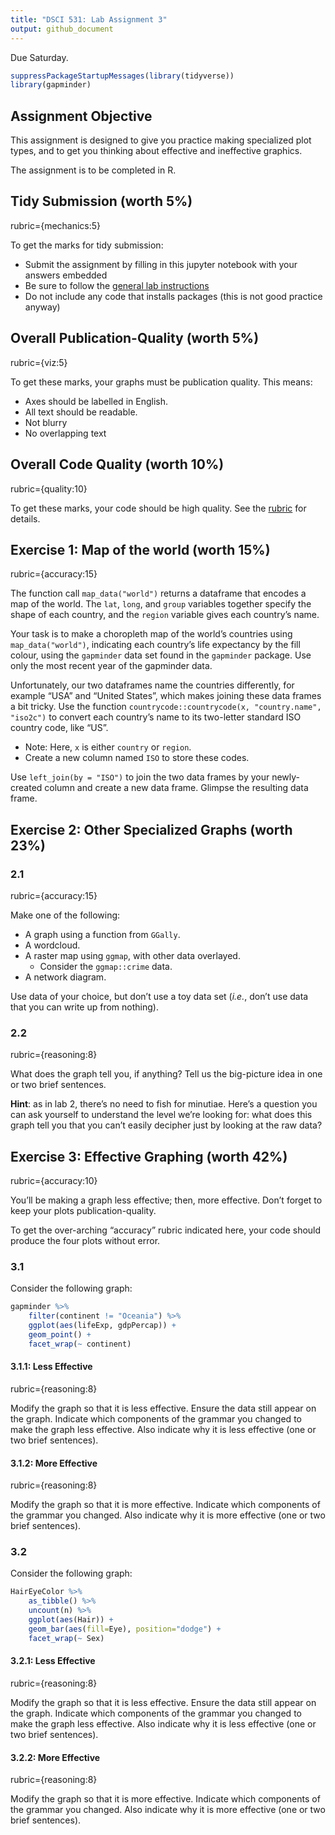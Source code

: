 ```yaml
---
title: "DSCI 531: Lab Assignment 3"
output: github_document
---
```


Due Saturday.

```r
suppressPackageStartupMessages(library(tidyverse))
library(gapminder)
```

## Assignment Objective

This assignment is designed to give you practice making specialized plot types, and to get you thinking about effective and ineffective graphics.

The assignment is to be completed in R.

## Tidy Submission (worth 5%)

rubric={mechanics:5}

To get the marks for tidy submission:

- Submit the assignment by filling in this jupyter notebook with your answers embedded
- Be sure to follow the [general lab instructions](https://ubc-mds.github.io/resources_pages/general_lab_instructions/)
- Do not include any code that installs packages (this is not good practice anyway)

## Overall Publication-Quality (worth 5%)

rubric={viz:5}

To get these marks, your graphs must be publication quality. This means:

- Axes should be labelled in English.
- All text should be readable.
- Not blurry
- No overlapping text

## Overall Code Quality (worth 10%)

rubric={quality:10}

To get these marks, your code should be high quality. See the [rubric](https://github.com/UBC-MDS/public/blob/master/rubric/rubric_quality.md) for details.

## Exercise 1: Map of the world (worth 15%)

rubric={accuracy:15}

The function call `map_data("world")` returns a dataframe that encodes a map of the world. The `lat`, `long`, and `group` variables together specify the shape of each country, and the `region` variable gives each country's name. 

Your task is to make a choropleth map of the world's countries using `map_data("world")`, indicating each country's life expectancy by the fill colour, using the `gapminder` data set found in the `gapminder` package. Use only the most recent year of the gapminder data. 

Unfortunately, our two dataframes name the countries differently, for example "USA" and "United States", which makes joining these data frames a bit tricky. Use the function `countrycode::countrycode(x, "country.name", "iso2c")` to convert each country's name to its two-letter standard ISO country code, like "US".

+ Note: Here, `x` is either `country` or `region`.
+ Create a new column named `ISO` to store these codes.

Use `left_join(by = "ISO")` to join the two data frames by your newly-created column and create a new data frame. Glimpse the resulting data frame.


## Exercise 2: Other Specialized Graphs (worth 23%)

### 2.1

rubric={accuracy:15}

Make one of the following:

- A graph using a function from `GGally`.
- A wordcloud.
- A raster map using `ggmap`, with other data overlayed.
    - Consider the `ggmap::crime` data.
- A network diagram.

Use data of your choice, but don't use a toy data set (_i.e._, don't use data that you can write up from nothing).

### 2.2

rubric={reasoning:8}

What does the graph tell you, if anything? Tell us the big-picture idea in one or two brief sentences. 

__Hint__: as in lab 2, there's no need to fish for minutiae. Here's a question you can ask yourself to understand the level we're looking for: what does this graph tell you that you can't easily decipher just by looking at the raw data?

## Exercise 3: Effective Graphing (worth 42%)

rubric={accuracy:10}

You'll be making a graph less effective; then, more effective. Don't forget to keep your plots publication-quality.

To get the over-arching "accuracy" rubric indicated here, your code should produce the four plots without error. 

### 3.1

Consider the following graph:

```r
gapminder %>% 
    filter(continent != "Oceania") %>% 
    ggplot(aes(lifeExp, gdpPercap)) +
    geom_point() +
    facet_wrap(~ continent)
```


#### 3.1.1: Less Effective

rubric={reasoning:8}

Modify the graph so that it is less effective. Ensure the data still appear on the graph. Indicate which components of the grammar you changed to make the graph less effective. Also indicate why it is less effective (one or two brief sentences).

#### 3.1.2: More Effective

rubric={reasoning:8}

Modify the graph so that it is more effective. Indicate which components of the grammar you changed. Also indicate why it is more effective (one or two brief sentences).

### 3.2

Consider the following graph:

```r
HairEyeColor %>% 
    as_tibble() %>% 
    uncount(n) %>% 
    ggplot(aes(Hair)) +
    geom_bar(aes(fill=Eye), position="dodge") +
    facet_wrap(~ Sex)
```

#### 3.2.1: Less Effective

rubric={reasoning:8}

Modify the graph so that it is less effective. Ensure the data still appear on the graph. Indicate which components of the grammar you changed to make the graph less effective. Also indicate why it is less effective (one or two brief sentences).

#### 3.2.2: More Effective

rubric={reasoning:8}

Modify the graph so that it is more effective. Indicate which components of the grammar you changed. Also indicate why it is more effective (one or two brief sentences).
